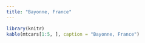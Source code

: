 ```yaml
---
title: "Bayonne, France"
---
```


```r
library(knitr)
kable(mtcars[1:5, ], caption = "Bayonne, France")
```